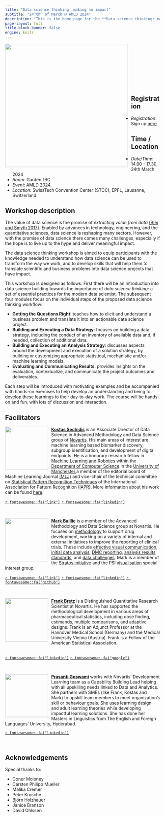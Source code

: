 ```yaml
---
title: "Data science thinking: making an impact"
subtitle: "24^th^ of March @ AMLD 2024"
description: "This is the home page for the **Data science thinking: making an impact**. The site contains workshop details and logistics, course materials, related work, additional resources and other relevant information"
page-layout: full
title-block-banner: false
engine: knitr
---
```



![](img/tile.png){style="float:left;padding: 0 10px 0 0;" fig-alt="Workshop tile" width="400"}

<br>
<br>
<br>
<br>
<br>
<br>
<br>
<br>

## Registration 

* *Registration*: Sign up [here](https://ti.to/applied-machine-learning-days/2024)

## Time / Location {#location}

* *Date/Time*: 14.00 - 17.30, 24th March 2024
* *Room*: Garden 1BC
* *Event*: [AMLD 2024](https://2024.appliedmldays.org),
* *Location*: SwissTech Convention Center (STCC), EPFL, Lausanne, Switzerland


## Workshop description {#description}

The value of data science is the promise of *extracting value from data* [(Blei and Smyth 2017)](https://www.pnas.org/doi/10.1073/pnas.1702076114). Enabled by advances in technology, engineering, and the quantitative sciences, data science is reshaping many sectors. However, with the promise of data science there comes many challenges, especially if the hope is to live up to the hype and deliver meaningful impact. 

The data science thinking workshop is aimed to equip participants with the knowledge needed to understand how data science can be used to transform the way we work, and to develop skills that will help them to translate scientific and business problems into data science projects that have impact.

This workshop is designed as follows. First there will be an introduction into data science building towards the importance of *data science thinking*: a set of essential practices for the modern data scientist. The subsequent four modules focus on the individual steps of the proposed data science thinking workflow:

- **Getting the Questions Right**: teaches how to elicit and understand a business problem and translate it into an actionable data science project.
- **Building and Executing a Data Strategy**: focuses on building a data strategy, including the conduct of an inventory of available data and, if needed, collection of additional data.
- **Building and Executing an Analysis Strategy**: discusses aspects around the development and execution of a solution strategy, by building or customizing appropriate statistical, mechanistic and/or machine learning models.
- **Evaluating and Communicating Results**: provides insights on the evaluation, contextualize, and communicate the project outcomes and deliverables.

Each step will be introduced with motivating examples and be accompanied with hands-on exercises to help develop an understanding and being to develop these learnings to their day-to-day work. The course will be hands-on and fun, with lots of discussion and interaction.


## Facilitators {#people}

![](img/kostas.png){style="float:left;padding: 0 10px 0 0;" fig-alt="Headshot of Kostas Sechidis" width="140"}
[**Kostas Sechidis**](https://sechidis.github.io) is an Associate Director of Data Science in Advanced Methodology and Data Science group of [Novartis](https://www.novartis.com/). His main areas of interest are machine learning based biomarker discovery, subgroup identification, and development of digital endpoints. He is a honorary research fellow in [Machine Learning and Robotics](https://www.cs.manchester.ac.uk/research/expertise/machine-learning-and-robotics/) within the [Department of Computer Science](https://www.cs.manchester.ac.uk/) in the [University of Manchester](https://www.manchester.ac.uk/),a member of the editorial board of Machine Learning Journal [(MLJ)](https://www.springer.com/journal/10994/editors) and vice-chair of the technical committee on [Statistical Pattern Recognition Techniques](https://sites.google.com/view/iapr-tc1/home?pli=1) of the International Association for Pattern Recognition [(IAPR)](https://iapr.org/index.php). More information about his work can be found [here](https://sechidis.netlify.app/).


[`r fontawesome::fa("link")`](https://sechidis.github.io)
[`r fontawesome::fa("linkedin")`](https://www.linkedin.com/in/konstantinos-kostas-sechidis-19311657/)

<br> 


![](img/mark.png){style="float:left;padding: 0 10px 0 0;" fig-alt="Headshot of Mark Baillie" width="140"}

[**Mark Baillie**](https://bailliem.github.io) is a member of the Advanced Methodology and Data Science group at Novartis. He focuses on [methodology](https://www.tandfonline.com/doi/full/10.1080/19466315.2022.2063172?src=recsys) to support drug development, working on a variety of internal and external initiatives to improve the reporting of clinical trials. These include [effective visual communication](https://graphicsprinciples.github.io/), [initial data analysis](https://journals.plos.org/ploscompbiol/article?id=10.1371/journal.pcbi.1009819), [DMC reporting](https://trialsjournal.biomedcentral.com/articles/10.1186/s13063-023-07290-4), [analysis results standards](https://www.nature.com/articles/s41597-022-01789-2), and [data challenges](https://arxiv.org/abs/2304.05658). Mark is a member of the [Stratos initiative](https://stratos-initiative.org/en) and the PSI [visualisation](https://github.com/VIS-SIG) special interest group.  

[`r fontawesome::fa("link")`](https://bailliem.github.io)
[`r fontawesome::fa("linkedin")`](https://www.linkedin.com/in/mark-baillie-52486735/)
[`r fontawesome::fa("github")`](https://github.com/bailliem)

<br> 


![](img/frank.png){style="float:left;padding: 0 10px 0 0;" fig-alt="Headshot of Frank Bretz" width="140"}
[**Frank Bretz**](https://www.linkedin.com/in/frank-bretz-8510415/) is a Distinguished Quantitative Research Scientist at Novartis. He has supported the methodological development in various areas of pharmaceutical statistics, including dose finding, estimands, multiple comparisons, and adaptive designs. Frank is an Adjunct Professor at the Hannover Medical School (Germany) and the Medical University Vienna (Austria). Frank is a Fellow of the American Statistical Association. <br>  <br> 

[`r fontawesome::fa("linkedin")`](https://www.linkedin.com/in/frank-bretz-8510415/)
[`r fontawesome::fa("google")`](https://scholar.google.com/citations?hl=en&user=dDGzYjUAAAAJ&view_op=list_works)

<br> 


![](img/prashanti.png){style="float:left;padding: 0 10px 0 0;" fig-alt="Headshot of Prasanti Goswami" width="140"}
[**Prasanti Goswami**](https://www.linkedin.com/in/prashanti-goswami-she-her-15a52110/) works with Novartis’ Development Learning team as a Capability Building Lead helping with all upskilling needs linked to Data and Analytics. She partners with SMEs (like Frank, Kostas and Mark) to upskill team members to meet organization’s skill or behaviour goals. She uses learning design and adult learning theories while developing impactful learning solutions. She has done her Masters in Linguistics from The English and Foreign Languages’ University, Hyderabad.

[`r fontawesome::fa("linkedin")`](https://www.linkedin.com/in/prashanti-goswami-she-her-15a52110//)


<br> 

<!-- <br> <br> -->


## Acknowledgements 

Special thanks to:

* Conor Moloney
* Carsten Philipp Mueller
* Malika Cremer
* Peter Krusche
* Björn Holzhauer
* Janice Branson
* David Ohlssen




